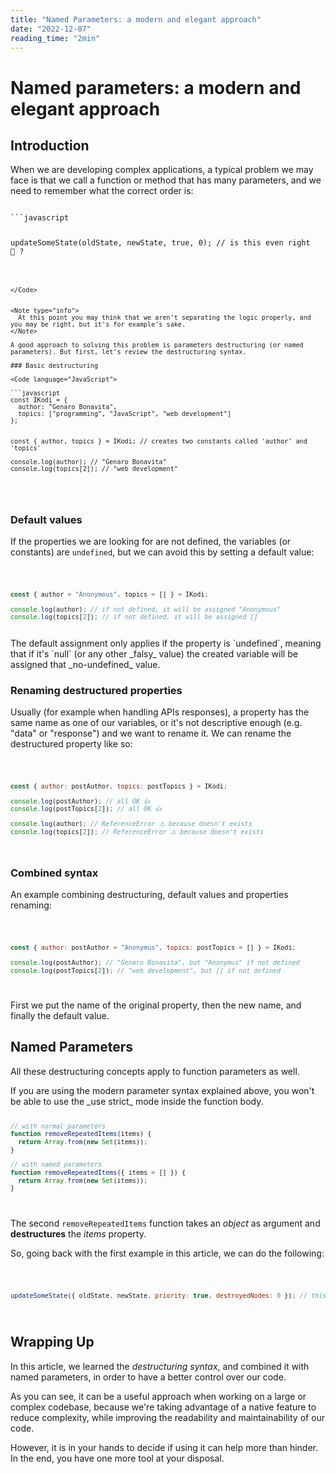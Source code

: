 ```yaml
---
title: "Named Parameters: a modern and elegant approach"
date: "2022-12-07"
reading_time: "2min"
---
```


# Named parameters: a modern and elegant approach

## Introduction

When we are developing complex applications, a typical problem we may face is that we call a function or method that has many parameters, and we need to remember what the correct order is:

<Code language="JavaScript">
```javascript

updateSomeState(oldState, newState, true, 0); // is this even right 🤔 ?

````

</Code>


<Note type="info">
  At this point you may think that we aren't separating the logic properly, and you may be right, but it's for example's sake.
</Note>

A good approach to solving this problem is parameters destructuring (or named parameters). But first, let's review the destructuring syntax.

### Basic destructuring

<Code language="JavaScript">

```javascript
const IKodi = {
  author: "Genaro Bonavita",
  topics: ["programming", "JavaScript", "web development"]
};


const { author, topics } = IKodi; // creates two constants called 'author' and 'topics'

console.log(author); // "Genaro Bonavita"
console.log(topics[2]); // "web development"
````

</Code>

<br />

### Default values

If the properties we are looking for are not defined, the variables (or constants) are `undefined`, but we can avoid this by setting a default value:

<Code language="JavaScript">

```javascript
const { author = "Anonymous", topics = [] } = IKodi;

console.log(author); // if not defined, it will be assigned "Anonymous"
console.log(topics[2]); // if not defined, it will be assigned []
```

</Code>

<Note type="warn">
  The default assignment only applies if the property is `undefined`, meaning
  that if it's `null` (or any other _falsy_ value) the created variable will be
  assigned that _no-undefined_ value.
</Note>

### Renaming destructured properties

Usually (for example when handling APIs responses), a property has the same name as one of our variables, or it's not descriptive enough (e.g. "data" or "response") and we want to rename it. We can rename the destructured property like so:

<Code language="JavaScript">

```javascript
const { author: postAuthor, topics: postTopics } = IKodi;

console.log(postAuthor); // all OK 👍
console.log(postTopics[2]); // all OK 👍

console.log(author); // ReferenceError ⚠️ because doesn't exists
console.log(topics[2]); // ReferenceError ⚠️ because doesn't exists
```

</Code>

### Combined syntax

An example combining destructuring, default values and properties renaming:

<Code language="JavaScript">

```javascript
const { author: postAuthor = "Anonymus", topics: postTopics = [] } = IKodi;

console.log(postAuthor); // "Genaro Bonavita", but "Anonymus" if not defined
console.log(postTopics[2]); // "web development", but [] if not defined
```

</Code>

First we put the name of the original property, then the new name, and finally the default value.

## Named Parameters

All these destructuring concepts apply to function parameters as well.

<Note type="warn">
  If you are using the modern parameter syntax explained above, you won't be
  able to use the _use strict_ mode inside the function body.
</Note>

<Code language="JavaScript">

```javascript
// with normal parameters
function removeRepeatedItems(items) {
  return Array.from(new Set(items));
}

// with named parameters
function removeRepeatedItems({ items = [] }) {
  return Array.from(new Set(items));
}
```

</Code>

The second `removeRepeatedItems` function takes an _object_ as argument and **destructures** the _items_ property.

So, going back with the first example in this article, we can do the following:

<Code language="JavaScript">

```javascript
updateSomeState({ oldState, newState, priority: true, destroyedNodes: 0 }); // this is more descriptive now
```

</Code>

## Wrapping Up

In this article, we learned the _destructuring syntax_, and combined it with named parameters, in order to have a better control over our code.

As you can see, it can be a useful approach when working on a large or complex codebase, because we're taking advantage of a native feature to reduce complexity, while improving the readability and maintainability of our code.

However, it is in your hands to decide if using it can help more than hinder. In the end, you have one more tool at your disposal.
